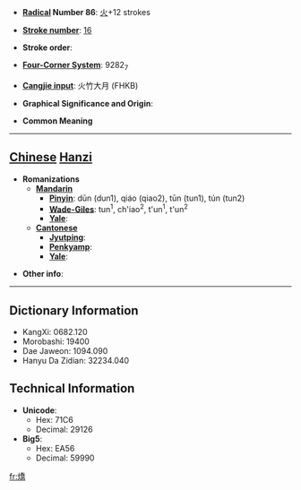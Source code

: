 * '''[[Wiktionary:Chinese radical index| Radical]] Number 86''': [[Wiktionary:Chinese radical index 火|火]]+12 strokes

* '''[[Wiktionary:Chinese total strokes index|Stroke number]]''': [[Wiktionary:Chinese total strokes index 16|16]]

* '''Stroke order''': 

* '''[[Wiktionary:Chinese four corner index|Four-Corner System]]''': 9282<sub>7</sub>

* '''[[Wiktionary:Chinese Cangjie index|Cangjie input]]''': 火竹大月 (FHKB)

* '''Graphical Significance and Origin''': 

* '''Common Meaning'''

----

== [[Chinese]] [[Hanzi]] ==

* '''Romanizations'''
** '''[[Mandarin]]'''
*** '''[[Pinyin]]''': dūn (dun1), qiáo (qiao2), tūn (tun1), tún (tun2)
*** '''[[Wade-Giles]]''': tun<sup>1</sup>, ch'iao<sup>2</sup>, t'un<sup>1</sup>, t'un<sup>2</sup>
*** '''[[Yale]]''': 
** '''[[Cantonese]]'''
*** '''[[Jyutping]]''':
*** '''[[Penkyamp]]''': 
*** '''[[Yale]]''': 

* '''Other info''': 

----

== Dictionary Information ==

* KangXi: 0682.120
* Morobashi: 19400
* Dae Jaweon: 1094.090
* Hanyu Da Zidian: 32234.040

== Technical Information ==

* '''Unicode''':
** Hex: 71C6
** Decimal: 29126
* '''Big5''':
** Hex: EA56
** Decimal: 59990

[[fr:燆]]